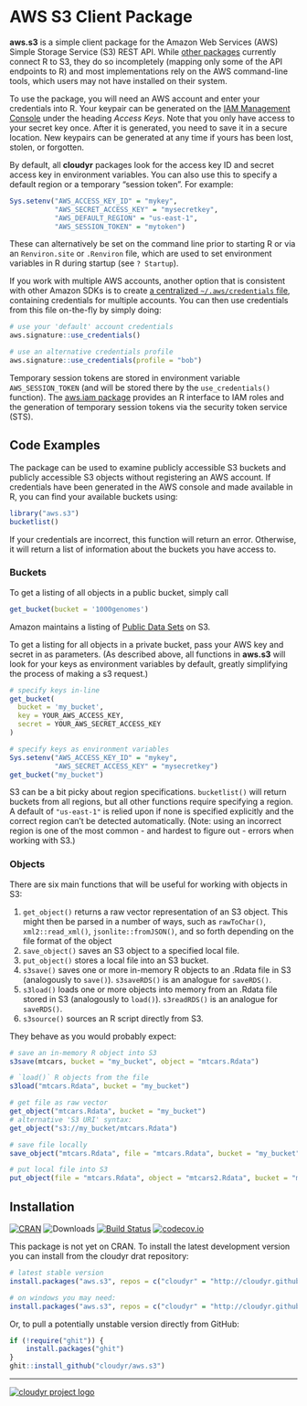 # AWS S3 Client Package

**aws.s3** is a simple client package for the Amazon Web Services (AWS) Simple Storage Service (S3) REST API. While [other packages](https://github.com/ropensci/webservices#amazon) currently connect R to S3, they do so incompletely (mapping only some of the API endpoints to R) and most implementations rely on the AWS command-line tools, which users may not have installed on their system.

To use the package, you will need an AWS account and enter your credentials into R. Your keypair can be generated on the [IAM Management Console](https://aws.amazon.com/) under the heading *Access Keys*. Note that you only have access to your secret key once. After it is generated, you need to save it in a secure location. New keypairs can be generated at any time if yours has been lost, stolen, or forgotten. 

By default, all **cloudyr** packages look for the access key ID and secret access key in environment variables. You can also use this to specify a default region or a temporary "session token". For example:

```R
Sys.setenv("AWS_ACCESS_KEY_ID" = "mykey",
           "AWS_SECRET_ACCESS_KEY" = "mysecretkey",
           "AWS_DEFAULT_REGION" = "us-east-1",
           "AWS_SESSION_TOKEN" = "mytoken")
```

These can alternatively be set on the command line prior to starting R or via an `Renviron.site` or `.Renviron` file, which are used to set environment variables in R during startup (see `? Startup`).

If you work with multiple AWS accounts, another option that is consistent with other Amazon SDKs is to create [a centralized `~/.aws/credentials` file](https://blogs.aws.amazon.com/security/post/Tx3D6U6WSFGOK2H/A-New-and-Standardized-Way-to-Manage-Credentials-in-the-AWS-SDKs), containing credentials for multiple accounts. You can then use credentials from this file on-the-fly by simply doing:

```R
# use your 'default' account credentials
aws.signature::use_credentials()

# use an alternative credentials profile
aws.signature::use_credentials(profile = "bob")
```

Temporary session tokens are stored in environment variable `AWS_SESSION_TOKEN` (and will be stored there by the `use_credentials()` function). The [aws.iam package](https://github.com/cloudyr/aws.iam/) provides an R interface to IAM roles and the generation of temporary session tokens via the security token service (STS).


## Code Examples

The package can be used to examine publicly accessible S3 buckets and publicly accessible S3 objects without registering an AWS account. If credentials have been generated in the AWS console and made available in R, you can find your available buckets using:

```R
library("aws.s3")
bucketlist()
```

If your credentials are incorrect, this function will return an error. Otherwise, it will return a list of information about the buckets you have access to.

### Buckets

To get a listing of all objects in a public bucket, simply call

```R
get_bucket(bucket = '1000genomes')
```

Amazon maintains a listing of [Public Data Sets](https://aws.amazon.com/datasets) on S3.

To get a listing for all objects in a private bucket, pass your AWS key and secret in as parameters.  (As described above, all functions in **aws.s3** will look for your keys as environment variables by default, greatly simplifying the process of making a s3 request.)

```R
# specify keys in-line
get_bucket(
  bucket = 'my_bucket',
  key = YOUR_AWS_ACCESS_KEY,
  secret = YOUR_AWS_SECRET_ACCESS_KEY
)

# specify keys as environment variables
Sys.setenv("AWS_ACCESS_KEY_ID" = "mykey",
           "AWS_SECRET_ACCESS_KEY" = "mysecretkey")
get_bucket("my_bucket")
```

S3 can be a bit picky about region specifications. `bucketlist()` will return buckets from all regions, but all other functions require specifying a region. A default of `"us-east-1"` is relied upon if none is specified explicitly and the correct region can't be detected automatically. (Note: using an incorrect region is one of the most common - and hardest to figure out - errors when working with S3.)

### Objects

There are six main functions that will be useful for working with objects in S3:

 1. `get_object()` returns a raw vector representation of an S3 object. This might then be parsed in a number of ways, such as `rawToChar()`, `xml2::read_xml()`, `jsonlite::fromJSON()`, and so forth depending on the file format of the object
 2. `save_object()` saves an S3 object to a specified local file.
 3. `put_object()` stores a local file into an S3 bucket.
 4. `s3save()` saves one or more in-memory R objects to an .Rdata file in S3 (analogously to `save()`). `s3saveRDS()` is an analogue for `saveRDS()`.
 5. `s3load()` loads one or more objects into memory from an .Rdata file stored in S3 (analogously to `load()`). `s3readRDS()` is an analogue for `saveRDS()`.
 6. `s3source()` sources an R script directly from S3.

They behave as you would probably expect:

```R
# save an in-memory R object into S3
s3save(mtcars, bucket = "my_bucket", object = "mtcars.Rdata")

# `load()` R objects from the file
s3load("mtcars.Rdata", bucket = "my_bucket")

# get file as raw vector
get_object("mtcars.Rdata", bucket = "my_bucket")
# alternative 'S3 URI' syntax:
get_object("s3://my_bucket/mtcars.Rdata")

# save file locally
save_object("mtcars.Rdata", file = "mtcars.Rdata", bucket = "my_bucket")

# put local file into S3
put_object(file = "mtcars.Rdata", object = "mtcars2.Rdata", bucket = "my_bucket")
```


## Installation

[![CRAN](https://www.r-pkg.org/badges/version/aws.s3)](https://cran.r-project.org/package=aws.s3)
![Downloads](https://cranlogs.r-pkg.org/badges/aws.s3)
[![Build Status](https://travis-ci.org/cloudyr/aws.s3.png?branch=master)](https://travis-ci.org/cloudyr/aws.s3)
[![codecov.io](https://codecov.io/github/cloudyr/aws.s3/coverage.svg?branch=master)](https://codecov.io/github/cloudyr/aws.s3?branch=master)

This package is not yet on CRAN. To install the latest development version you can install from the cloudyr drat repository:

```R
# latest stable version
install.packages("aws.s3", repos = c("cloudyr" = "http://cloudyr.github.io/drat"))

# on windows you may need:
install.packages("aws.s3", repos = c("cloudyr" = "http://cloudyr.github.io/drat"), INSTALL_opts = "--no-multiarch")
```

Or, to pull a potentially unstable version directly from GitHub:

```R
if (!require("ghit")) {
    install.packages("ghit")
}
ghit::install_github("cloudyr/aws.s3")
```


---
[![cloudyr project logo](http://i.imgur.com/JHS98Y7.png)](https://github.com/cloudyr)
